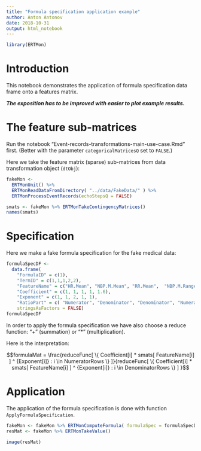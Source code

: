 ```yaml
---
title: "Formula specification application example"
author: Anton Antonov
date: 2018-10-31
output: html_notebook
---
```


```r
library(ERTMon)
```

# Introduction

This notebook demonstrates the application of formula specification data frame onto a features matrix.

***The exposition has to be improved with easier to plot example results.***

# The feature sub-matrices

Run the notebook "Event-records-transformations-main-use-case.Rmd" first. 
(Better with the parameter `categoricalMatricesQ` set to `FALSE`.)

Here we take the feature matrix (sparse) sub-matrices from data transformation object (`dtObj`):

```r
fakeMon <-
  ERTMonUnit() %>% 
  ERTMonReadDataFromDirectory( "../data/FakeData/" ) %>% 
  ERTMonProcessEventRecords(echoStepsQ = FALSE)
```

```r
smats <- fakeMon %>% ERTMonTakeContingencyMatrices()
names(smats)
```

# Specification

Here we make a fake formula specification for the fake medical data:

```r
formulaSpecDF <- 
  data.frame( 
    "FormulaID" = c(1),
    "TermID" = c(1,1,1,2,2), 
    "FeatureName" = c("HR.Mean", "NBP.M.Mean", "RR.Mean",  "NBP.M.Range", "NBP.M.Mean"),  
    "Coefficient" = c(1, 1, 1, 1, 1.6), 
    "Exponent" = c(1, 1, 2, 1, 1),
    "RatioPart" = c( "Numerator", "Denominator", "Denominator", "Numerator", "Denominator"),
    stringsAsFactors = FALSE)
formulaSpecDF
```

In order to apply the formula specification we have also choose a reduce function: "+" (summation) or "*" (multiplication).

Here is the interpretation:

$$formulaMat = \frac{reduceFunc[ \{ Coefficient[i] * smats[ FeatureName[i] ] ^ {Exponent[i]} : i \in NumeratorRows \} ]}{reduceFunc[ \{ Coefficient[i] * smats[ FeatureName[i] ] ^ {Exponent[i]} : i \in DenominatorRows \} ] }$$


# Application

The application of the formula specification is done with function `ApplyFormulaSpecification`.

```r
fakeMon <- fakeMon %>% ERTMonComputeFormula( formulaSpec = formulaSpecDF, reduceFunc = "+" )
resMat <- fakeMon %>% ERTMonTakeValue()
```

```r
image(resMat)
```
